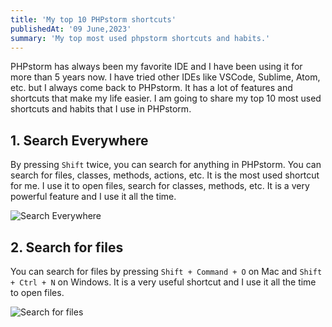 ```yaml
---
title: 'My top 10 PHPstorm shortcuts'
publishedAt: '09 June,2023'
summary: 'My top most used phpstorm shortcuts and habits.'
---
```


PHPstorm has always been my favorite IDE and I have been using it for more than 5 years now. I have tried other IDEs like VSCode, Sublime, Atom, etc. but I always come back to PHPstorm. It has a lot of features and shortcuts that make my life easier. I am going to share my top 10 most used shortcuts and habits that I use in PHPstorm.


## 1. Search Everywhere
By pressing `Shift` twice, you can search for anything in PHPstorm. You can search for files, classes, methods, actions, etc. It is the most used shortcut for me. I use it to open files, search for classes, methods, etc. It is a very powerful feature and I use it all the time.

![Search Everywhere](./images/search-everywhere.png)

## 2. Search for files
You can search for files by pressing `Shift + Command + O` on Mac and `Shift + Ctrl + N` on Windows. It is a very useful shortcut and I use it all the time to open files.

![Search for files](./images/search-for-files.png)
